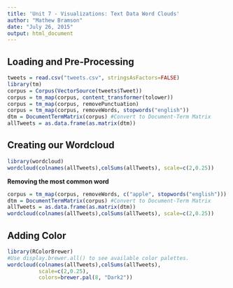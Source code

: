 ```yaml
---
title: 'Unit 7 - Visualizations: Text Data Word Clouds'
author: "Mathew Bramson"
date: "July 26, 2015"
output: html_document
---
```


Loading and Pre-Processing
---------------------------
```r
tweets = read.csv("tweets.csv", stringsAsFactors=FALSE)
library(tm)
corpus = Corpus(VectorSource(tweets$Tweet))
corpus = tm_map(corpus, content_transformer(tolower))
corpus = tm_map(corpus, removePunctuation)
corpus = tm_map(corpus, removeWords, stopwords("english"))
dtm = DocumentTermMatrix(corpus) #Convert to Document-Term Matrix
allTweets = as.data.frame(as.matrix(dtm))
```
Creating our Wordcloud
--------------------------
```r
library(wordcloud)
wordcloud(colnames(allTweets),colSums(allTweets), scale=c(2,0.25))
```
**Removing the most common word**
```r
corpus = tm_map(corpus, removeWords, c("apple", stopwords("english")))
dtm = DocumentTermMatrix(corpus) #Convert to Document-Term Matrix
allTweets = as.data.frame(as.matrix(dtm))
wordcloud(colnames(allTweets),colSums(allTweets), scale=c(2,0.25))
```
Adding Color
----------------------------
```r
library(RColorBrewer)
#Use display.brewer.all() to see available color palettes.
wordcloud(colnames(allTweets),colSums(allTweets), 
          scale=c(2,0.25),
          colors=brewer.pal(8, "Dark2"))
```